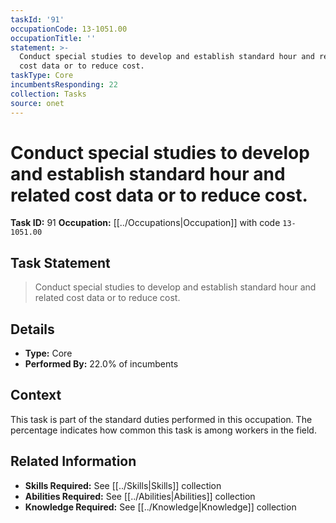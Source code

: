 ```yaml
---
taskId: '91'
occupationCode: 13-1051.00
occupationTitle: ''
statement: >-
  Conduct special studies to develop and establish standard hour and related
  cost data or to reduce cost.
taskType: Core
incumbentsResponding: 22
collection: Tasks
source: onet
---
```

# Conduct special studies to develop and establish standard hour and related cost data or to reduce cost.

**Task ID:** 91
**Occupation:** [[../Occupations|Occupation]] with code `13-1051.00`

## Task Statement

> Conduct special studies to develop and establish standard hour and related cost data or to reduce cost.

## Details

- **Type:** Core
- **Performed By:** 22.0% of incumbents

## Context

This task is part of the standard duties performed in this occupation. The percentage indicates how common this task is among workers in the field.

## Related Information

- **Skills Required:** See [[../Skills|Skills]] collection
- **Abilities Required:** See [[../Abilities|Abilities]] collection
- **Knowledge Required:** See [[../Knowledge|Knowledge]] collection
